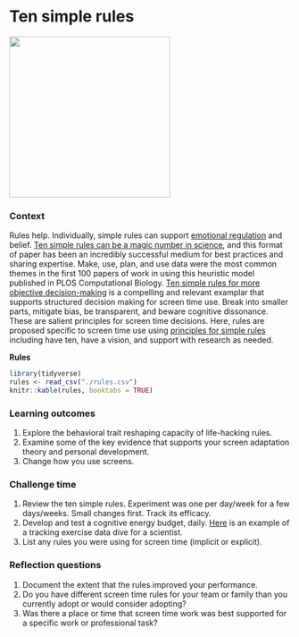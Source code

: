 # Ten simple rules {#rules}  

![](./rules.png){width=3in}   

### Context {-}  
Rules help. Individually, simple rules can support [emotional regulation](https://psycnet.apa.org/doiLanding?doi=10.1037%2Fcap0000142) and belief. [Ten simple rules can be a magic number in science](https://journals.plos.org/ploscompbiol/article?id=10.1371/journal.pcbi.1006670), and this format of paper has been an incredibly successful medium for best practices and sharing expertise. Make, use, plan, and use data were the most common themes in the first 100 papers  of work in using this heuristic model published in PLOS Computational Biology. [Ten simple rules for more objective decision-making](https://journals.plos.org/ploscompbiol/article?id=10.1371/journal.pcbi.1007706) is a compelling and relevant examplar that supports structured decision making for screen time use. Break into smaller parts, mitigate bias, be transparent, and beware cognitive dissonance. These are salient principles for screen time decisions. Here, rules are proposed specific to screen time use using [principles for simple rules](https://journals.plos.org/ploscompbiol/article?id=10.1371/journal.pcbi.1003858) including have ten, have a vision, and support with research as needed.  

**Rules**  

```r
library(tidyverse)
rules <- read_csv("./rules.csv")
knitr::kable(rules, booktabs = TRUE)

```



### Learning outcomes {-}  
1. Explore the behavioral trait reshaping capacity of life-hacking rules.      
2. Examine some of the key evidence that supports your screen adaptation theory and personal development.       
3. Change how you use screens.    

### Challenge time {-}  
1. Review the ten simple rules. Experiment was one per day/week for a few days/weeks. Small changes first. Track its efficacy.  
2. Develop and test a cognitive energy budget, daily. [Here](https://figshare.com/articles/dataset/Cognitive_energy_budgets/19735525) is an example of a tracking exercise data dive for a scientist. 
3. List any rules you were using for screen time (implicit or explicit).  


### Reflection questions {-}  
1. Document the extent that the rules improved your performance.  
2. Do you have different screen time rules for your team or family than you currently adopt or would consider adopting?  
3. Was there a place or time that screen time work was best supported for a specific work or professional task?  
